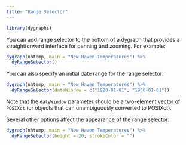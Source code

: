 ```yaml
---
title: "Range Selector"
---
```


```r
library(dygraphs)
```

You can add range selector to the bottom of a dygraph that provides a straightforward interface for panning and zooming. For example:

```r
dygraph(nhtemp, main = "New Haven Temperatures") %>% 
  dyRangeSelector()
```

You can also specify an initial date range for the range selector:

```r
dygraph(nhtemp, main = "New Haven Temperatures") %>% 
  dyRangeSelector(dateWindow = c("1920-01-01", "1960-01-01"))
```

Note that the `dateWindow` parameter should be a two-element vector of `POSIXct` (or objects that can unambiguously converted to POSIXct).

Several other options affect the appearance of the range selector:

```r
dygraph(nhtemp, main = "New Haven Temperatures") %>% 
  dyRangeSelector(height = 20, strokeColor = "")
```




